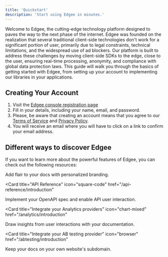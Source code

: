 ```yaml
---
title: 'Quickstart'
description: 'Start using Edgee in minutes.'
---
```


Welcome to Edgee, the cutting-edge technology platform designed to paves the way to the next phase of the internet.
Edgee was founded on the realization that several traditional client-side technologies don't work for a significant portion of user, primarily due to legal constraints, technical limitations, and the widespread use of ad blockers.
Our platform is built to address these challenges by moving client-side SDKs to the edge, close to the user, ensuring real-time processing, anonymity, and compliance with global data protection laws.
This guide will walk you through the basics of getting started with Edgee, from setting up your account to implementing our libraries in your applications.

## Creating Your Account

1. Visit the [Edgee console registration page](https://console.edgee.cloud/register)
2. Fill in your details, including your name, email, and password.
3. Please, be aware that creating an account means that you agree to our [Terms of Service](https://www.edgee.cloud/terms) and [Privacy Policy](https://www.edgee.cloud/privacy).
4. You will receive an email where you will have to click on a link to confirm your email address.


## Different ways to discover Edgee

If you want to learn more about the powerful features of Edgee, you can check out the following resources:

<CardGroup>

<Card 
  title="Tutorials" 
  icon="chalkboard-user" 
  href="/tutorials/introduction">
  Add flair to your docs with personalized branding.
</Card>

<Card
  title="API Reference"
  icon="square-code"
  href="/api-reference/introduction"
>
  Implement your OpenAPI spec and enable API user interaction.
</Card>

<Card
  title="Integrate your Analytics providers"
  icon="chart-mixed"
  href="/analytics/introduction"
>
  Draw insights from user interactions with your documentation.
</Card>

<Card
  title="Integrate your AB testing provider"
  icon="browser"
  href="/abtesting/introduction"
>
  Keep your docs on your own website's subdomain.
</Card>

</CardGroup>
